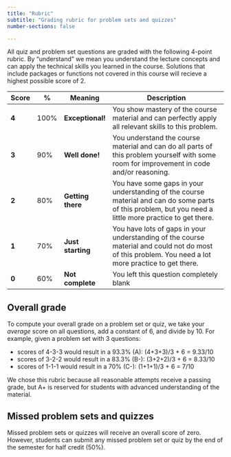 ```yaml
---
title: "Rubric"
subtitle: "Grading rubric for problem sets and quizzes"
number-sections: false

---
```


All quiz and problem set questions are graded with the following 4-point rubric. By "understand" we mean you understand the lecture concepts and can apply the technical skills you learned in the course.  Solutions that include packages or functions not covered in this course will recieve a highest possible score of 2.

| Score | % | Meaning | Description
|-|-|--|-------|
| **4** | 100% | **Exceptional!** | You show mastery of the course material and can perfectly apply all relevant skills to this problem. |
| **3** | 90% | **Well done!** | You understand the course material and can do all parts of this problem yourself with some room for improvement in code and/or reasoning. |
| **2** | 80% | **Getting there** | You have some gaps in your understanding of the course material and can do some parts of this problem, but you need a little more practice to get there. |
| **1** | 70% | **Just starting** | You have lots of gaps in your understanding of the course material and could not do most of this problem. You need a lot more practice to get there. |
| **0** | 60% | **Not complete** | You left this question completely blank |


## Overall grade
To compute your overall grade on a problem set or quiz, we take your *average* score on all questions, add a constant of 6, and divide by 10. For example, given a problem set with 3 questions:

- scores of 4-3-3 would result in a 93.3% (A): (4+3+3)/3 + 6 = 9.33/10
- scores of 3-2-2 would result in a 83.3% (B-): (3+2+2)/3 + 6 = 8.33/10
- scores of 1-1-1 would result in a 70% (C-): (1+1+1)/3 + 6 = 7/10

We chose this rubric because all reasonable attempts receive a passing grade, but A+ is reserved for students with advanced understanding of the material. 

## Missed problem sets and quizzes

Missed problem sets or quizzes will receive an overall score of zero. However, students can submit any missed problem set or quiz by the end of the semester for half credit (50%).



